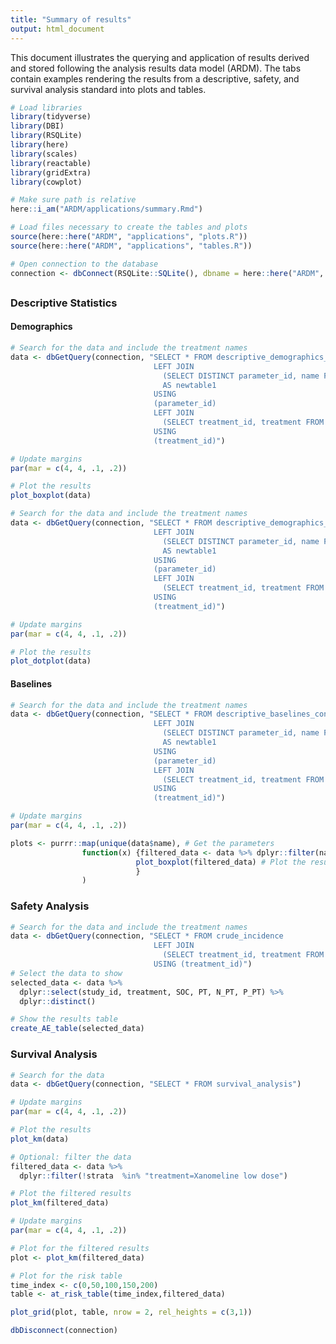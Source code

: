 ```yaml
---
title: "Summary of results"
output: html_document
---
```


This document illustrates the querying and application of results derived and stored following the analysis results data model (ARDM). The tabs contain examples rendering the results from a descriptive, safety, and survival analysis standard into plots and tables.

```r

# Load libraries
library(tidyverse)
library(DBI)
library(RSQLite)
library(here)
library(scales)
library(reactable)
library(gridExtra)
library(cowplot)

# Make sure path is relative
here::i_am("ARDM/applications/summary.Rmd")

# Load files necessary to create the tables and plots
source(here::here("ARDM", "applications", "plots.R"))
source(here::here("ARDM", "applications", "tables.R"))

# Open connection to the database
connection <- dbConnect(RSQLite::SQLite(), dbname = here::here("ARDM", "database", "ardm.sqlite"))

```

## {.tabset}

### Descriptive Statistics

#### Demographics

```r
# Search for the data and include the treatment names
data <- dbGetQuery(connection, "SELECT * FROM descriptive_demographics_continuous
                                LEFT JOIN 
                                  (SELECT DISTINCT parameter_id, name FROM demographics_per_subject) 
                                  AS newtable1
                                USING 
                                (parameter_id)
                                LEFT JOIN 
                                  (SELECT treatment_id, treatment FROM treatments) AS newtable2 
                                USING 
                                (treatment_id)")

# Update margins
par(mar = c(4, 4, .1, .2))

# Plot the results
plot_boxplot(data)
```

```r
# Search for the data and include the treatment names
data <- dbGetQuery(connection, "SELECT * FROM descriptive_demographics_categorical
                                LEFT JOIN 
                                  (SELECT DISTINCT parameter_id, name FROM demographics_per_subject) 
                                  AS newtable1
                                USING 
                                (parameter_id)
                                LEFT JOIN 
                                  (SELECT treatment_id, treatment FROM treatments) AS newtable2 
                                USING 
                                (treatment_id)")

# Update margins
par(mar = c(4, 4, .1, .2))

# Plot the results
plot_dotplot(data)
```

#### Baselines

```r
# Search for the data and include the treatment names
data <- dbGetQuery(connection, "SELECT * FROM descriptive_baselines_continuous
                                LEFT JOIN 
                                  (SELECT DISTINCT parameter_id, name FROM baselines_per_subject) 
                                  AS newtable1
                                USING 
                                (parameter_id)
                                LEFT JOIN 
                                  (SELECT treatment_id, treatment FROM treatments) AS newtable2 
                                USING 
                                (treatment_id)")

# Update margins 
par(mar = c(4, 4, .1, .2))

plots <- purrr::map(unique(data$name), # Get the parameters
                function(x) {filtered_data <- data %>% dplyr::filter(name == x) # Filter by parameter
                            plot_boxplot(filtered_data) # Plot the results
                            }
                )
```

### Safety Analysis

```r
# Search for the data and include the treatment names
data <- dbGetQuery(connection, "SELECT * FROM crude_incidence
                                LEFT JOIN 
                                  (SELECT treatment_id, treatment FROM treatments) AS newtable 
                                USING (treatment_id)")
# Select the data to show                           
selected_data <- data %>%
  dplyr::select(study_id, treatment, SOC, PT, N_PT, P_PT) %>% 
  dplyr::distinct()

# Show the results table
create_AE_table(selected_data)
```

### Survival Analysis

```r
# Search for the data 
data <- dbGetQuery(connection, "SELECT * FROM survival_analysis")

# Update margins 
par(mar = c(4, 4, .1, .2))

# Plot the results
plot_km(data)
```

```r
# Optional: filter the data  
filtered_data <- data %>% 
  dplyr::filter(!strata  %in% "treatment=Xanomeline low dose")

# Plot the filtered results
plot_km(filtered_data)
```

```r
# Update margins 
par(mar = c(4, 4, .1, .2))

# Plot for the filtered results
plot <- plot_km(filtered_data)

# Plot for the risk table
time_index <- c(0,50,100,150,200)
table <- at_risk_table(time_index,filtered_data)

plot_grid(plot, table, nrow = 2, rel_heights = c(3,1))
```

```r
dbDisconnect(connection)
```


